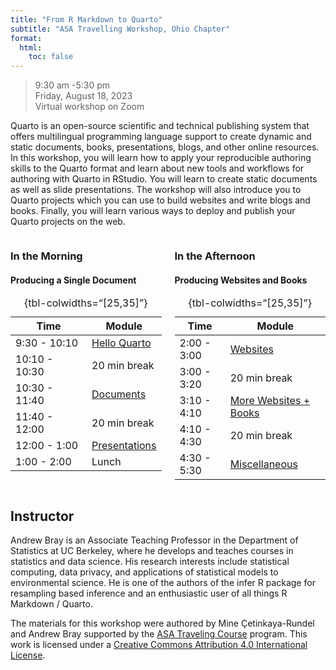 ```yaml
---
title: "From R Markdown to Quarto"
subtitle: "ASA Travelling Workshop, Ohio Chapter"
format:
  html:
    toc: false
---
```


> 9:30 am -5:30 pm\
> Friday, August 18, 2023\
> Virtual workshop on Zoom

Quarto is an open-source scientific and technical publishing system that offers multilingual programming language support to create dynamic and static documents, books, presentations, blogs, and other online resources. In this workshop, you will learn how to apply your reproducible authoring skills to the Quarto format and learn about new tools and workflows for authoring with Quarto in RStudio. You will learn to create static documents as well as slide presentations. The workshop will also introduce you to Quarto projects which you can use to build websites and write blogs and books. Finally, you will learn various ways to deploy and publish your Quarto projects on the web.

:::{.columns}

:::{.column width="50%"}
### In the Morning

#### Producing a Single Document 

| Time          | Module                              |
|---------------|-------------------------------------|
| 9:30 - 10:10   | [Hello Quarto](1-hello-quarto/)   |
| 10:10 - 10:30   | 20 min break                               |
| 10:30 - 11:40  | [Documents](2-documents/)         |
| 11:40 - 12:00  |  20 min break                     |
| 12:00 - 1:00  |  [Presentations](3-presentations/)      |
| 1:00 - 2:00  |  Lunch                        |

: {tbl-colwidths="\[25,35\]"}

:::

:::{.column width="50%"}

### In the Afternoon

#### Producing Websites and Books

| Time        | Module                              |
|-------------|-------------------------------------|
| 2:00 - 3:00 | [Websites](4-websites/)           |
| 3:00 - 3:20 | 20 min break                               |
| 3:10 - 4:10 | [More Websites + Books](5-books/)                 |
| 4:10 - 4:30 | 20 min break                               |
| 4:30 - 5:30 | [Miscellaneous](6-miscellaneous/)     |

: {tbl-colwidths="\[25,35\]"}

:::
:::

## Instructor

Andrew Bray is an Associate Teaching Professor in the Department of Statistics at UC Berkeley, where he develops and teaches courses in statistics and data science. His research interests include statistical computing, data privacy, and applications of statistical models to environmental science. He is one of the authors of the infer R package for resampling based inference and an enthusiastic user of all things R Markdown / Quarto.

The materials for this workshop were authored by Mine Çetinkaya-Rundel and Andrew Bray supported by the [ASA Traveling Course](https://community.amstat.org/coc/chapterresources/travelingcourse) program. This work is licensed under a [Creative Commons Attribution 4.0 International License](https://creativecommons.org/licenses/by/4.0/).
